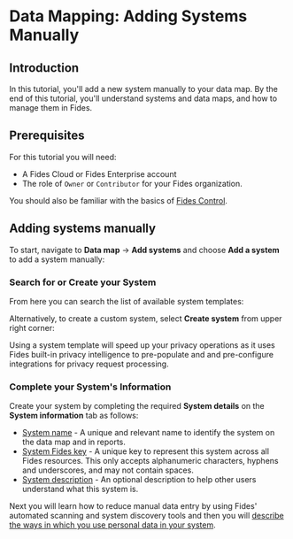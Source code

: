 
# Data Mapping: Adding Systems Manually

<TutorialKey duration="4" product="Fides" topic="Data Mapping" video="true" interactive="true"/>

## Introduction
In this tutorial, you'll add a new system manually to your data map. By the end of this tutorial, you'll understand systems and data maps, and how to manage them in Fides.

## Prerequisites

For this tutorial you will need:

* A Fides Cloud or Fides Enterprise account
* The role of `Owner` or `Contributor` for your Fides organization.

You should also be familiar with the basics of [Fides Control](#LINK).

## Adding systems manually

To start, navigate to **Data map** → **Add systems** and choose **Add a system** to add a system manually:

<Screenshot img="/assets/img/tutorials/data-mapping-manual-add-system.gif" description="Add a system manually" />

### Search for or Create your System
From here you can search the list of available system templates:

<Screenshot img="/assets/img/tutorials/data-mapping-manual-search-system.gif" description="Search for system templates" />

Alternatively, to create a custom system, select **Create system** from upper right corner:

<Screenshot img="/assets/img/tutorials/data-mapping-manual-create-system.gif" description="Create a system manually" />

<Callout emoji="ⓘ">Using a system template will speed up your privacy operations as it uses Fides built-in privacy intelligence to pre-populate and and pre-configure integrations for privacy request processing.</Callout>

### Complete your System's Information
Create your system by completing the required **System details** on the **System information** tab as follows:

* <span class="nx-absolute -nx-mt-20" id="system-details-name"></span>[System name](#system-details-name) - A unique and relevant name to identify the system on the data map and in reports.
* <span class="nx-absolute -nx-mt-20" id="system-details-fides-key"></span>[System Fides key](#system-details-fides-key) - A unique key to represent this system across all Fides resources. This only accepts alphanumeric characters, hyphens and underscores, and may not contain spaces.
* <span class="nx-absolute -nx-mt-20" id="system-details-description"></span>[System description](#system-details-description) - An optional description to help other users understand what this system is.

<Screenshot img="/assets/img/tutorials/data-mapping-manual-describe-system.gif" description="Complete your system information" />

Next you will learn how to reduce manual data entry by using Fides' automated scanning and system discovery tools and then you will [describe the ways in which you use personal data in your system](./data-mapping-data-uses).